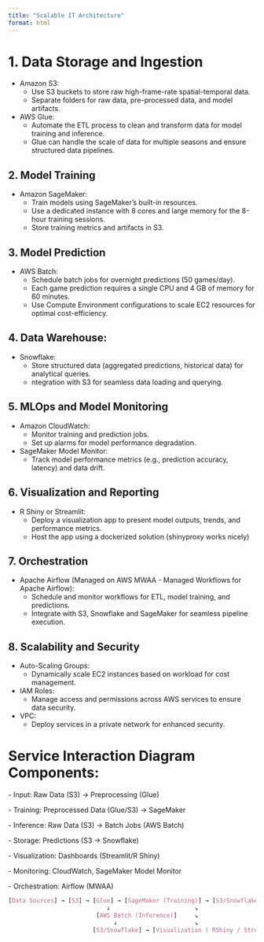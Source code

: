 ```yaml
---
title: "Scalable IT Architecture"
format: html
---
```


# 1. Data Storage and Ingestion

-   Amazon S3:
    -   Use S3 buckets to store raw high-frame-rate spatial-temporal data.
    -   Separate folders for raw data, pre-processed data, and model artifacts.
-   AWS Glue:
    -   Automate the ETL process to clean and transform data for model training and inference.
    -   Glue can handle the scale of data for multiple seasons and ensure structured data pipelines.

## 2. Model Training

-   Amazon SageMaker:
    -   Train models using SageMaker's built-in resources.
    -   Use a dedicated instance with 8 cores and large memory for the 8-hour training sessions.
    -   Store training metrics and artifacts in S3.

## 3. Model Prediction

-   AWS Batch:
    -   Schedule batch jobs for overnight predictions (50 games/day).
    -   Each game prediction requires a single CPU and 4 GB of memory for 60 minutes.
    -   Use Compute Environment configurations to scale EC2 resources for optimal cost-efficiency.

## 4. Data Warehouse:

-   Snowflake:
    -   Store structured data (aggregated predictions, historical data) for analytical queries.
    -   ntegration with S3 for seamless data loading and querying.

## 5. MLOps and Model Monitoring

-   Amazon CloudWatch:
    -   Monitor training and prediction jobs.
    -   Set up alarms for model performance degradation.
-   SageMaker Model Monitor:
    -   Track model performance metrics (e.g., prediction accuracy, latency) and data drift.

## 6. Visualization and Reporting

-   R Shiny or Streamlit:
    -   Deploy a visualization app to present model outputs, trends, and performance metrics.
    -   Host the app using a dockerized solution (shinyproxy works nicely)

## 7. Orchestration

-   Apache Airflow (Managed on AWS MWAA - Managed Workflows for Apache Airflow):
    -   Schedule and monitor workflows for ETL, model training, and predictions.
    -   Integrate with S3, Snowflake and SageMaker for seamless pipeline execution.

## 8. Scalability and Security

-   Auto-Scaling Groups:
    -   Dynamically scale EC2 instances based on workload for cost management.
-   IAM Roles:
    -   Manage access and permissions across AWS services to ensure data security.
-   VPC:
    -   Deploy services in a private network for enhanced security.

# Service Interaction Diagram Components:

\- Input: Raw Data (S3) → Preprocessing (Glue)

\- Training: Preprocessed Data (Glue/S3) → SageMaker

\- Inference: Raw Data (S3) → Batch Jobs (AWS Batch)

\- Storage: Predictions (S3 → Snowflake)

\- Visualization: Dashboards (Streamlit/R Shiny)

\- Monitoring: CloudWatch, SageMaker Model Monitor

\- Orchestration: Airflow (MWAA)

```css
[Data Sources] → [S3] → [Glue] → [SageMaker (Training)] → [S3/Snowflake]
                            ↓                        ↘
                         [AWS Batch (Inference)]     ↘
                              ↓                      ↘
                        [S3/Snowflake] → [Visualization ( RShiny / Streamlit)]
```